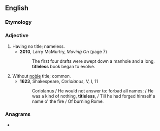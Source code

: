 ==English==

===Etymology===
{{suffix|title|less|lang=en}}

===Adjective===
{{en-adj}}

# Having no title; nameless.
#* '''2010''', Larry McMurtry, ''Moving On'' (page 7)
#*: The first four drafts were swept down a manhole and a long, '''titleless''' book began to evolve.
# Without [[noble]] title; common.
#* '''1623''', Shakespeare, ''Coriolanus'', V, I, 11
#*: Coriolanus / He would not answer to: forbad all names; / He was a kind of nothing, '''titleless''', / Till he had forged himself a name o' the fire / Of burning Rome.

===Anagrams===
* {{anagrams|en|stellites}}